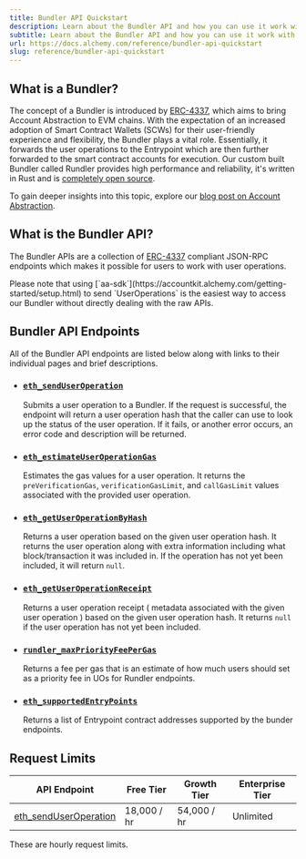```yaml
---
title: Bundler API Quickstart
description: Learn about the Bundler API and how you can use it work with user operations.
subtitle: Learn about the Bundler API and how you can use it work with user operations.
url: https://docs.alchemy.com/reference/bundler-api-quickstart
slug: reference/bundler-api-quickstart
---
```


## What is a Bundler?

The concept of a Bundler is introduced by [ERC-4337](https://eips.ethereum.org/EIPS/eip-4337), which aims to bring Account Abstraction to EVM chains. With the expectation of an increased adoption of Smart Contract Wallets (SCWs) for their user-friendly experience and flexibility, the Bundler plays a vital role. Essentially, it forwards the user operations to the Entrypoint which are then further forwarded to the smart contract accounts for execution. Our custom built Bundler called Rundler provides high performance and reliability, it's written in Rust and is [completely open source](https://github.com/alchemyplatform/rundler).

To gain deeper insights into this topic, explore our [blog post on Account Abstraction](https://www.alchemy.com//blog/account-abstraction).

## What is the Bundler API?

The Bundler APIs are a collection of [ERC-4337](https://eips.ethereum.org/EIPS/eip-4337#rpc-methods-eth-namespace) compliant JSON-RPC endpoints which makes it possible for users to work with user operations.

<Info>
  Please note that using [`aa-sdk`](https://accountkit.alchemy.com/getting-started/setup.html) to send `UserOperations` is the easiest way to access our Bundler without directly dealing with the raw APIs.
</Info>

## Bundler API Endpoints

All of the Bundler API endpoints are listed below along with links to their individual pages and brief descriptions.

* ### [`eth_sendUserOperation`](/docs/node/bundler-api/bundler-api-endpoints/eth-send-user-operation)

  Submits a user operation to a Bundler. If the request is successful, the endpoint will return a user operation hash that the caller can use to look up the status of the user operation. If it fails, or another error occurs, an error code and description will be returned.

* ### [`eth_estimateUserOperationGas`](/docs/node/bundler-api/bundler-api-endpoints/eth-estimate-user-operation-gas)

  Estimates the gas values for a user operation. It returns the `preVerificationGas`, `verificationGasLimit`, and `callGasLimit` values associated with the provided user operation.

* ### [`eth_getUserOperationByHash`](/docs/node/bundler-api/bundler-api-endpoints/eth-get-user-operation-by-hash)

  Returns a user operation based on the given user operation hash. It returns the user operation along with extra information including what block/transaction it was included in. If the operation has not yet been included, it will return `null`.

* ### [`eth_getUserOperationReceipt`](/docs/node/bundler-api/bundler-api-endpoints/eth-get-user-operation-receipt)

  Returns a user operation receipt ( metadata associated with the given user operation ) based on the given user operation hash. It returns `null` if the user operation has not yet been included.

* ### [`rundler_maxPriorityFeePerGas`](/docs/node/bundler-api/bundler-api-endpoints/rundler-max-priority-fee-per-gas)

  Returns a fee per gas that is an estimate of how much users should set as a priority fee in UOs for Rundler endpoints.

* ### [`eth_supportedEntryPoints`](/docs/node/bundler-api/bundler-api-endpoints/eth-supported-entry-points)

  Returns a list of Entrypoint contract addresses supported by the bunder endpoints.

## Request Limits

| API Endpoint                                               | Free Tier   | Growth Tier | Enterprise Tier |
| ---------------------------------------------------------- | ----------- | ----------- | --------------- |
| [eth\_sendUserOperation](/docs/node/bundler-api/bundler-api-endpoints/eth-send-user-operation) | 18,000 / hr | 54,000 / hr | Unlimited       |

<Info>
  These are hourly request limits.
</Info>
